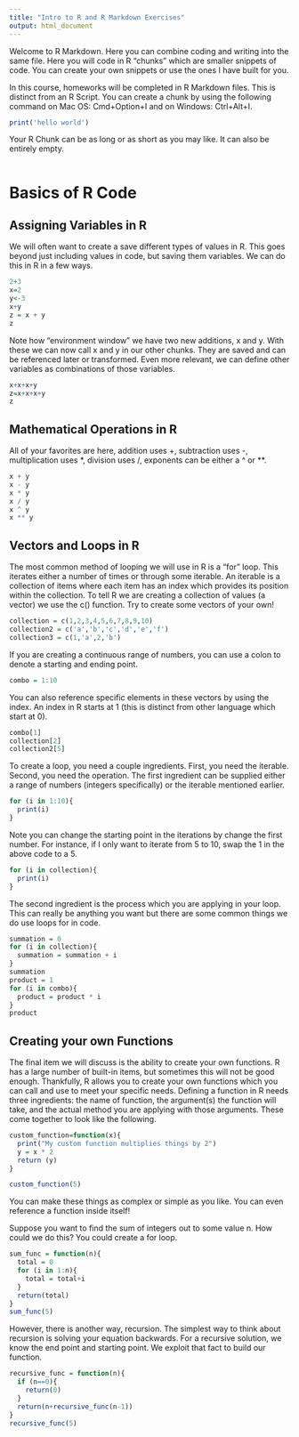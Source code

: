 ---
title: "Intro to R and R Markdown Exercises"
output: html_document
---

Welcome to R Markdown. Here you can combine coding and writing into the same file. Here you will code in R "chunks" which are smaller snippets of code. You can create your own snippets or use the ones I have built for you.

In this course, homeworks will be completed in R Markdown files. This is distinct from an R Script. You can create a chunk by using the following command on Mac OS: Cmd+Option+I and on Windows: Ctrl+Alt+I.
```{r}
print('hello world')
```
Your R Chunk can be as long or as short as you may like. It can also be entirely empty.
```{r}

```

# Basics of R Code
## Assigning Variables in R
We will often want to create a save different types of values in R. This goes beyond just including values in code, but saving them variables. We can do this in R in a few ways.
```{r}
2+3
x=2
y<-3
x+y
z = x + y
z
```
Note how "environment window" we have two new additions, x and y. With these we can now call x and y in our other chunks. They are saved and can be referenced later or transformed. Even more relevant, we can define other variables as combinations of those variables.
```{r}
x+x+x+y
z=x+x+x+y
z
```
## Mathematical Operations in R
All of your favorites are here, addition uses +, subtraction uses -, multiplication uses *, division uses /, exponents can be either a ^ or **.
```{r}
x + y
x - y
x * y
x / y
x ^ y
x ** y
```
## Vectors and Loops in R
The most common method of looping we will use in R is a "for" loop. This iterates either a number of times or through some iterable. An iterable is a collection of items where each item has an index which provides its position within the collection. To tell R we are creating a collection of values (a vector) we use the c() function. Try to create some vectors of your own!
```{r}
collection = c(1,2,3,4,5,6,7,8,9,10)
collection2 = c('a','b','c','d','e','f')
collection3 = c(1,'a',2,'b')
```
If you are creating a continuous range of numbers, you can use a colon to denote a starting and ending point.
```{r}
combo = 1:10
```
You can also reference specific elements in these vectors by using the index. An index in R starts at 1 (this is distinct from other language which start at 0).
```{r}
combo[1]
collection[2]
collection2[5]
```

To create a loop, you need a couple ingredients. First, you need the iterable. Second, you need the operation. The first ingredient can be supplied either a range of numbers (integers specifically) or the iterable mentioned earlier.
```{r}
for (i in 1:10){
  print(i)
}
```
Note you can change the starting point in the iterations by change the first number. For instance, if I only want to iterate from 5 to 10, swap the 1 in the above code to a 5.
```{r}
for (i in collection){
  print(i)
}
```
The second ingredient is the process which you are applying in your loop. This can really be anything you want but there are some common things we do use loops for in code.
```{r}
summation = 0
for (i in collection){
  summation = summation + i
}
summation
product = 1
for (i in combo){
  product = product * i
}
product
```
## Creating your own Functions
The final item we will discuss is the ability to create your own functions. R has a large number of built-in items, but sometimes this will not be good enough. Thankfully, R allows you to create your own functions which you can call and use to meet your specific needs. Defining a function in R needs three ingredients: the name of function, the argument(s) the function will take, and the actual method you are applying with those arguments. These come together to look like the following.
```{r}
custom_function=function(x){
  print("My custom function multiplies things by 2")
  y = x * 2
  return (y)
}

custom_function(5)
```
You can make these things as complex or simple as you like. You can even reference a function inside itself!

Suppose you want to find the sum of integers out to some value n. How could we do this?
You could create a for loop.
```{r}
sum_func = function(n){
  total = 0
  for (i in 1:n){
    total = total+i
  }
  return(total)
}
sum_func(5)

```
However, there is another way, recursion. The simplest way to think about recursion is solving your equation backwards. For a recursive solution, we know the end point and starting point. We exploit that fact to build our function.
```{r}
recursive_func = function(n){
  if (n==0){
    return(0)
  }
  return(n+recursive_func(n-1))
}
recursive_func(5)
```

